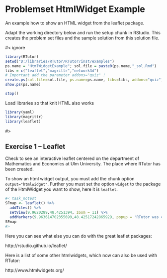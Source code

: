 # Problemset HtmlWidget Example

An example how to show an HTML widget from the leaflet package.

Adapt the working directory below and run the setup chunk in RStudio. This creates the problem set files and the sample solution from this solution file. 

#< ignore
```r
library(RTutor)
setwd("D:/libraries/RTutor/RTutor/inst/examples")
ps.name = "HtmlWidgetExample"; sol.file = paste0(ps.name,"_sol.Rmd")
libs = c("leaflet","magrittr","network3d") 
# Important add the parameter addons="quiz" !
create.ps(sol.file=sol.file, ps.name=ps.name, libs=libs, addons="quiz")
show.ps(ps.name)

stop()
```

Load libraries so that knit HTML also works
```r
library(yaml)
library(magrittr)
library(leaflet)
```

#>


## Exercise 1 -- Leaflet

Check to see an interactive leaflet centered on the department of Mathematics and Economics at Ulm University. The place where RTutor has been created.

To show an html widget output, you must add the chunk option `output="htmlwidget"`. Further you must set the option `widget` to the package of the HtmlWidget you want to show, here it is `leaflet`.
```r
#< task_notest
SFmap <- leaflet() %>% 
  addTiles() %>% 
  setView(9.9620289,48.4251394, zoom = 11) %>% 
  addMarkers(9.963614702355699,48.42517242865929, popup = 'RTutor was created here at Ulm University')
SFmap
#>
```

Here you can see what else you can do with the great leaflet packages:

http://rstudio.github.io/leaflet/

Here is a list of some other htmlwidgets, which now can also be used with RTutor:

http://www.htmlwidgets.org/
